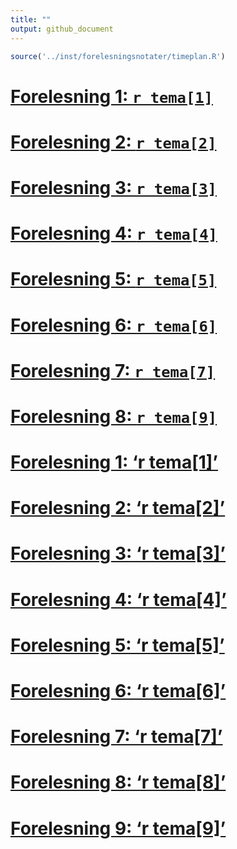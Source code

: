 ```yaml
---
title: ""
output: github_document
---
```


```r
source('../inst/forelesningsnotater/timeplan.R')
```

# [Forelesning 1: `r tema[1]`](https://github.com/joernih/SFB30820Finansteori/blob/master/inst/forelesningsnotater/Finansteori%20(SFB30820)_%231_introduksjon_og_overblikk.pdf)
# [Forelesning 2: `r tema[2]`](https://github.com/joernih/SFB30820Finansteori/blob/master/inst/forelesningsnotater/Finansteori%20(SFB30820)_%231_introduksjon_og_overblikk.pdf)
# [Forelesning 3: `r tema[3]`](https://github.com/joernih/SFB30820Finansteori/blob/master/inst/forelesningsnotater/Finansteori%20(SFB30820)_%231_introduksjon_og_overblikk.pdf)
# [Forelesning 4: `r tema[4]`](https://github.com/joernih/SFB30820Finansteori/blob/master/inst/forelesningsnotater/Finansteori%20(SFB30820)_%231_introduksjon_og_overblikk.pdf)
# [Forelesning 5: `r tema[5]`](https://github.com/joernih/SFB30820Finansteori/blob/master/inst/forelesningsnotater/Finansteori%20(SFB30820)_%231_introduksjon_og_overblikk.pdf)
# [Forelesning 6: `r tema[6]`](https://github.com/joernih/SFB30820Finansteori/blob/master/inst/forelesningsnotater/Finansteori%20(SFB30820)_%231_introduksjon_og_overblikk.pdf)
# [Forelesning 7: `r tema[7]`](https://github.com/joernih/SFB30820Finansteori/blob/master/inst/forelesningsnotater/Finansteori%20(SFB30820)_%231_introduksjon_og_overblikk.pdf)
# [Forelesning 8: `r tema[9]`](https://github.com/joernih/SFB30820Finansteori/blob/master/inst/forelesningsnotater/Finansteori%20(SFB30820)_%231_introduksjon_og_overblikk.pdf)

# [Forelesning 1: 'r tema[1]'](#1_introduksjon_og_overblikk.pdf)
# [Forelesning 2: 'r tema[2]'](#2_relevant_risiko_2_obj.pdf)
# [Forelesning 3: 'r tema[3]'](#3_relevant_risiko_3_N_obj.pdf)
# [Forelesning 4: 'r tema[4]'](#4_Effisiens.pdf)
# [Forelesning 5: 'r tema[5]'](#5_Kapitalverdimodellen.pdf)
# [Forelesning 6: 'r tema[6]'](#6_Langsiktige_finansieringsformer.pdf)
# [Forelesning 7: 'r tema[7]'](#7_Gjeldsgrad_og_risiko.pdf)
# [Forelesning 8: 'r tema[8]'](#8_Gjeldsgrad_og_verdi_i_perfekte_kapitalmarkeder.pdf)
# [Forelesning 9: 'r tema[9]'](#9_abc.pdf)


